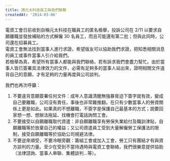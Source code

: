 ```yaml
---
title: 請元太科技員工與我們聯繫
createdAt: '2014-03-06'
---
```


電資工會日前收到自稱元太科技在職員工的匿名檢舉，投訴公司在 2/11 以要求自願離職並發放補貼的方式解僱 30 名員工，而且可能還有第二批；但與此同時，公司還在招募員工。  
電資工會無法找到當事人進行求證，希望版友可以協助我們求證，把知悉相關消息的員工或事件當事人引介給我們。  
若檢舉為真，希望所有當事人都能與我們聯絡，若有訴求我們會盡力幫忙。由於當事人皆已簽署具法律效力的文件，必需有足夠多的當事人站出來，證明相關文件違背自己的意願，才有足夠的力量再度與公司談判。

我們也再次呼籲：

1. 不要違背意願簽署任何文件：成年人意識清醒無強暴脅迫下簽字就有效，變成自己要離職，公司沒有責任，事後也非常難推翻。在只有少數當事人的勞資關係上更是如此。如果真的不想離職，不簽字是保護自己最基本的方式；說要回家想一想、想辦法拖延、找機會打電話詢問工會。
2. 不要接受以自願離職取代資遣：非自願離職享有勞保失業給付及職訓津貼，自願離職等於放棄自己的權益；又公司資遣員工受到大量解僱勞工保護法的限制，接受自願離職等於協助公司規避法律。
3. 不要逆來順受，不要冷眼旁觀：籌組工會或加入工會，勞工只有團結才有與資方談判的力量。至少在受到不當待遇時與電資工會聯絡，我們很樂意提供協助（法律諮詢、當事人串聯、集體談判…等）。
